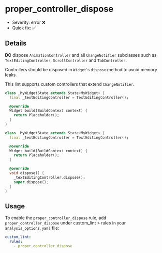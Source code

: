 # proper_controller_dispose

- Severity: error ❌
- Quick fix: ✅

## Details

**DO** dispose `AnimationController` and all `ChangeNotifier` subclasses such as `TextEditingController`, `ScrollController` and `TabController`.

Controllers should be disposed in `Widget`'s `dispose` method to avoid memory leaks.

<Info>This lint supports custom controllers that extend `ChangeNotifier`.</Info>

```dart title="Bad"
class _MyWidgetState extends State<MyWidget> {
  final _textEditingController = TextEditingController();

  @override
  Widget build(BuildContext context) {
    return Placeholder();
  }
}
```

```dart title="Good"
class _MyWidgetState extends State<MyWidget> {
  final _textEditingController = TextEditingController();

  @override
  Widget build(BuildContext context) {
    return Placeholder();
  }

  @override
  void dispose() {
    _textEditingController.dispose();
    super.dispose();
  }
}
```

## Usage

To enable the `proper_controller_dispose` rule, add `proper_controller_dispose` under custom_lint > rules in your `analysis_options.yaml` file:

```yaml
custom_lint:
  rules:
    - proper_controller_dispose
```
